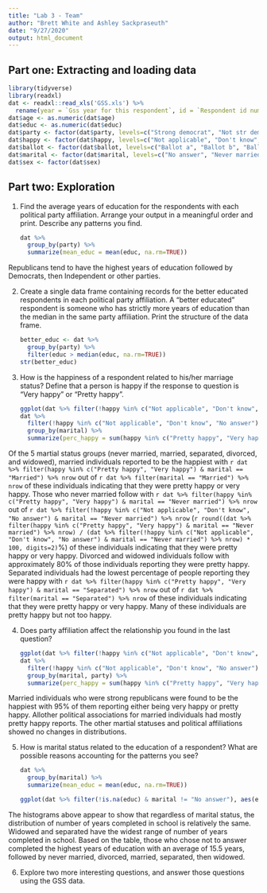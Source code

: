 ```yaml
---
title: "Lab 3 - Team"
author: "Brett White and Ashley Sackpraseuth"
date: "9/27/2020"
output: html_document
---
```


## Part one: Extracting and loading data
```r
library(tidyverse)
library(readxl)
dat <- readxl::read_xls('GSS.xls') %>%
  rename(year = `Gss year for this respondent`, id = `Respondent id number`, marital = `Marital status`, age = `Age of respondent`, educ = `Highest year of school completed`, sex = `Respondents sex`, party = `Political party affiliation`, happy = `General happiness`, ballot = `Ballot used for interview`)
dat$age <- as.numeric(dat$age)
dat$educ <- as.numeric(dat$educ)
dat$party <- factor(dat$party, levels=c("Strong democrat", "Not str democrat", "Ind,near dem", "Independent", "Ind,near rep", "Not str republican", "Strong republican", "Other party", "No answer", "Don't know"))
dat$happy <- factor(dat$happy, levels=c("Not applicable", "Don't know", "No answer", "Not too happy", "Pretty happy", "Very happy"))
dat$ballot <- factor(dat$ballot, levels=c("Ballot a", "Ballot b", "Ballot c", "Ballot d", "Not applicable"))
dat$marital <- factor(dat$marital, levels=c("No answer", "Never married", "Married", "Separated", "Divorced", "Widowed"))
dat$sex <- factor(dat$sex)
```


## Part two: Exploration 

1. Find the average years of education for the respondents with each political party affiliation. Arrange your output in a meaningful order and print. Describe any patterns you find.

    ```r
    dat %>%
      group_by(party) %>%
      summarize(mean_educ = mean(educ, na.rm=TRUE))
    ```

  Republicans tend to have the highest years of education followed by Democrats, then Independent or other parties. 


2. Create a single data frame containing records for the better educated respondents in each political party affiliation. A “better educated” respondent is someone who has strictly more years of education than the median in the same party affiliation. Print the structure of the data frame.

    ```r
    better_educ <- dat %>%
      group_by(party) %>%
      filter(educ > median(educ, na.rm=TRUE))
    str(better_educ)
    ```


3. How is the happiness of a respondent related to his/her marriage status? Define that a person is happy if the response to question is “Very happy” or “Pretty happy”.

    ```r
    ggplot(dat %>% filter(!happy %in% c("Not applicable", "Don't know", "No answer") & marital != "No answer"), aes(happy)) + geom_bar() + facet_wrap(~marital, scales = "free_y") + theme(axis.text.x = element_text(angle = 90, vjust = 0.25, hjust = 1))+ ggtitle("General Happiness vs. Marital Status") + xlab("General happiness") + ylab("Count")
    dat %>%
      filter(!happy %in% c("Not applicable", "Don't know", "No answer") & marital != "No answer") %>%
      group_by(marital) %>%
      summarize(perc_happy = sum(happy %in% c("Pretty happy", "Very happy")) / length(happy))
    ```
       
  Of the 5 martial status groups (never married, married, separated, divorced, and widowed), married individuals reported to be the happiest with `r dat %>% filter(happy %in% c("Pretty happy", "Very happy") & marital == "Married") %>% nrow` out of `r dat %>% filter(marital == "Married") %>% nrow` of these individuals indicating that they were pretty happy or very happy. Those who never married follow with `r dat %>% filter(happy %in% c("Pretty happy", "Very happy") & marital == "Never married") %>% nrow` out of `r dat %>% filter(!happy %in% c("Not applicable", "Don't know", "No answer") & marital == "Never married") %>% nrow` (`r round((dat %>% filter(happy %in% c("Pretty happy", "Very happy") & marital == "Never married") %>% nrow) / (dat %>% filter(!happy %in% c("Not applicable", "Don't know", "No answer") & marital == "Never married") %>% nrow) * 100, digits=2)`%) of these individuals indicating that they were pretty happy or very happy. Divorced and widowed individuals follow with approximately 80% of those individuals reporting they were pretty happy. Separated individuals had the lowest percentage of people reporting they were happy with `r dat %>% filter(happy %in% c("Pretty happy", "Very happy") & marital == "Separated") %>% nrow` out of `r dat %>% filter(marital == "Separated") %>% nrow` of these individuals indicating that they were pretty happy or very happy. Many of these individuals are pretty happy but not too happy. 

4. Does party affiliation affect the relationship you found in the last question?

    ```r
    ggplot(dat %>% filter(!happy %in% c("Not applicable", "Don't know", "No answer") & marital != "No answer" & !party %in% c("No answer", "Don't know")), aes(happy)) + geom_bar() + facet_grid(marital~party, scales = "free_y") + theme(axis.text.x = element_text(angle = 90, vjust = 0.25, hjust = 1)) + ggtitle("General Happiness of Political Party Affiliation vs. Marital Status") + ylab("Count") + xlab("General Happiness")
    dat %>%
      filter(!happy %in% c("Not applicable", "Don't know", "No answer") & marital != "No answer" & !party %in% c("No answer", "Don't know")) %>%
      group_by(marital, party) %>%
      summarize(perc_happy = sum(happy %in% c("Pretty happy", "Very happy")) / length(happy))
    ```    
    
  Married individuals who were strong republicans were found to be the happiest with 95% of them reporting either being very happy or pretty happy. Allother political associations for married individuals had mostly pretty happy reports. The other martial statuses and political affiliations showed no changes in distributions.
        
        
5. How is marital status related to the education of a respondent? What are possible reasons accounting for the patterns you see?

    ```r
    dat %>%
      group_by(marital) %>%
      summarize(mean_educ = mean(educ, na.rm=TRUE))
    ```


    ```r
    ggplot(dat %>% filter(!is.na(educ) & marital != "No answer"), aes(educ)) + geom_histogram(binwidth=1) + facet_wrap(~marital, scales = "free_y") + ggtitle("Highest Year of School Completed vs. Marital Status") + ylab("Count") + xlab("Number of years completed in school")
    ```
    
    
  The histograms above appear to show that regardless of marital status, the distribution of number of years completed in school is relatively the same. Widowed and separated have the widest range of number of years completed in school. Based on the table, those who chose not to answer completed the highest years of education with an average of 15.5 years, followed by never married, divorced, married, separated, then widowed. 
    
    
6. Explore two more interesting questions, and answer those questions using the GSS data.


    